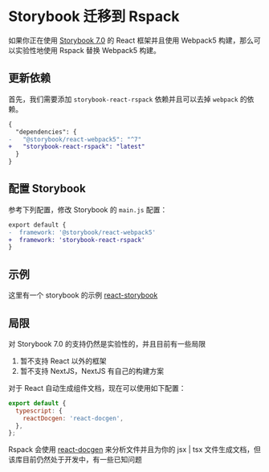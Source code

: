 # Storybook 迁移到 Rspack

如果你正在使用 [Storybook 7.0](https://storybook.js.org/) 的 React 框架并且使用 Webpack5 构建，那么可以实验性地使用 Rspack 替换 Webpack5 构建。

## 更新依赖

首先，我们需要添加 `storybook-react-rspack` 依赖并且可以去掉 `webpack` 的依赖。

```diff title=package.json
{
  "dependencies": {
-   "@storybook/react-webpack5": "^7"
+   "storybook-react-rspack": "latest"
  }
}
```

## 配置 Storybook

参考下列配置，修改 Storybook 的 `main.js` 配置：

```diff title=.storybook/main.js
export default {
-  framework: '@storybook/react-webpack5'
+  framework: 'storybook-react-rspack'
}
```

## 示例

这里有一个 storybook 的示例 [react-storybook](https://github.com/web-infra-dev/rspack/tree/main/examples/react-storybook)

## 局限

对 Storybook 7.0 的支持仍然是实验性的，并且目前有一些局限

1. 暂不支持 React 以外的框架
2. 暂不支持 NextJS，NextJS 有自己的构建方案

对于 React 自动生成组件文档，现在可以使用如下配置：

```js title=main.js
export default {
  typescript: {
    reactDocgen: 'react-docgen',
  },
};
```

Rspack 会使用 [react-docgen](https://github.com/reactjs/react-docgen) 来分析文件并且为你的 jsx | tsx 文件生成文档，但该库目前仍然处于开发中，有一些已知问题

```

```

